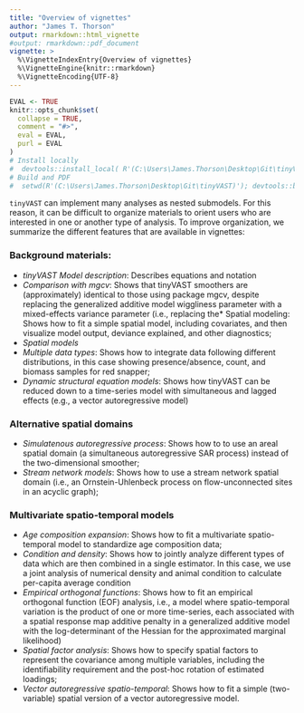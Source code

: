 ```yaml
---
title: "Overview of vignettes"
author: "James T. Thorson"
output: rmarkdown::html_vignette
#output: rmarkdown::pdf_document
vignette: >
  %\VignetteIndexEntry{Overview of vignettes}
  %\VignetteEngine{knitr::rmarkdown}
  %\VignetteEncoding{UTF-8}
---
```


```r
EVAL <- TRUE
knitr::opts_chunk$set(
  collapse = TRUE,
  comment = "#>",
  eval = EVAL,
  purl = EVAL
)
# Install locally
#  devtools::install_local( R'(C:\Users\James.Thorson\Desktop\Git\tinyVAST)', force=TRUE )
# Build and PDF
#  setwd(R'(C:\Users\James.Thorson\Desktop\Git\tinyVAST)'); devtools::build_rmd("vignettes/aaa.Rmd"); rmarkdown::render( "vignettes/aaa.Rmd", rmarkdown::pdf_document())
```

`tinyVAST` can implement many analyses as nested submodels.  For this reason, it can be difficult to organize materials to orient users who are interested in one or another type of analysis.  To improve organization, we summarize the different features that are available in vignettes:

### Background materials:
* *tinyVAST Model description*:  Describes equations and notation
* *Comparison with mgcv*:  Shows that tinyVAST smoothers are (approximately) identical to those using package mgcv, despite replacing the generalized additive model wiggliness parameter with a mixed-effects variance parameter (i.e., replacing the* Spatial modeling:  Shows how to fit a simple spatial model, including covariates, and then visualize model output, deviance explained, and other diagnostics;
* *Spatial models*
* *Multiple data types*:  Shows how to integrate data following different distributions, in this case showing presence/absence, count, and biomass samples for red snapper;
* *Dynamic structural equation models*:  Shows how tinyVAST can be reduced down to a time-series model with simultaneous and lagged effects (e.g., a vector autoregressive model)

### Alternative spatial domains
* *Simulatenous autoregressive process*:  Shows how to to use an areal spatial domain (a simultaneous autoregressive SAR process) instead of the two-dimensional smoother;
* *Stream network models*:  Shows how to use a stream network spatial domain (i.e., an Ornstein-Uhlenbeck process on flow-unconnected sites in an acyclic graph);

### Multivariate spatio-temporal models
* *Age composition expansion*:  Shows how to fit a multivariate spatio-temporal model to standardize age composition data;
* *Condition and density*:  Shows how to jointly analyze different types of data which are then combined in a single estimator.  In this case, we use a joint analysis of numerical density and animal condition to calculate per-capita average condition
* *Empirical orthogonal functions*:  Shows how to fit an empirical orthogonal function (EOF) analysis, i.e., a model where spatio-temporal variation is the product of one or more time-series, each associated with a spatial response map
 additive penalty in a generalized additive model with the log-determinant of the Hessian for the approximated marginal likelihood)
* *Spatial factor analysis*:  Shows how to specify spatial factors to represent the covariance among multiple variables, including the identifiability requirement and the post-hoc rotation of estimated loadings;
* *Vector autoregressive spatio-temporal*:  Shows how to fit a simple (two-variable) spatial version of a vector autoregressive model.
